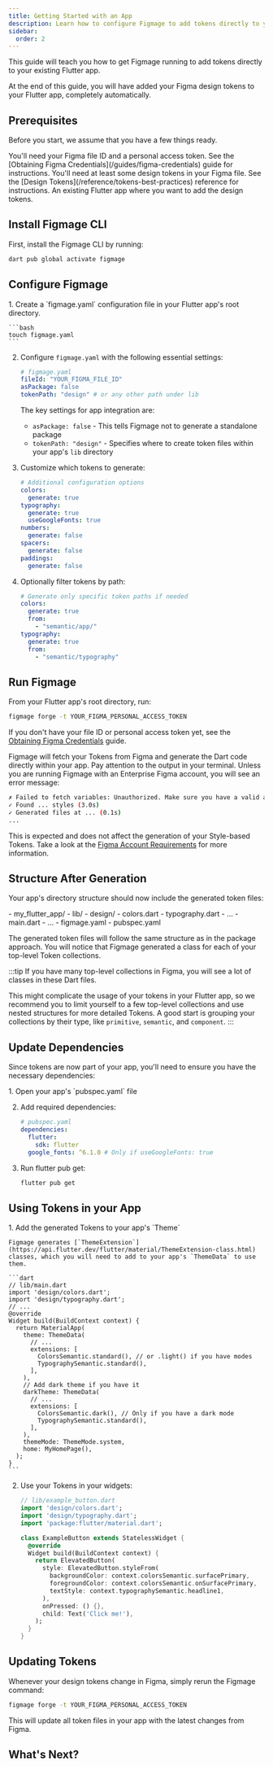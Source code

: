 ```yaml
---
title: Getting Started with an App
description: Learn how to configure Figmage to add tokens directly to your existing Flutter app.
sidebar:
  order: 2
---
```



This guide will teach you how to get Figmage running to add tokens directly to your existing Flutter app.

At the end of this guide, you will have added your Figma design tokens to your Flutter app, completely automatically.

<LinkCard 
    title='📦 Generate a Package Instead' 
    description='Figmage also supports generating a standalone design package.'
    href="/guides/getting-started"
/>

## Prerequisites

Before you start, we assume that you have a few things ready.

<Card title="Figma Credentials" icon="figma" >
You'll need your Figma file ID and a personal access token.
See the [Obtaining Figma Credentials](/guides/figma-credentials) guide for instructions.
</Card>

<Card title="Design Tokens" icon="open-book" >
You'll need at least some design tokens in your Figma file.
See the [Design Tokens](/reference/tokens-best-practices) reference for instructions.
</Card>

<Card title="Flutter App" icon="rocket">
An existing Flutter app where you want to add the design tokens.
</Card>

## Install Figmage CLI

First, install the Figmage CLI by running:

```bash
dart pub global activate figmage
```

## Configure Figmage

<Steps>
1. Create a `figmage.yaml` configuration file in your Flutter app's root directory.

    ```bash
    touch figmage.yaml
    ```

2. Configure `figmage.yaml` with the following essential settings:

    ```yaml
    # figmage.yaml
    fileId: "YOUR_FIGMA_FILE_ID"
    asPackage: false
    tokenPath: "design" # or any other path under lib
    ```

    The key settings for app integration are:
    - `asPackage: false` - This tells Figmage not to generate a standalone package
    - `tokenPath: "design"` - Specifies where to create token files within your app's `lib` directory

3. Customize which tokens to generate:

    ```yaml
    # Additional configuration options
    colors:
      generate: true
    typography:
      generate: true
      useGoogleFonts: true
    numbers:
      generate: false
    spacers:
      generate: false
    paddings:
      generate: false
    ```

4. Optionally filter tokens by path:

    ```yaml
    # Generate only specific token paths if needed
    colors:
      generate: true
      from:
        - "semantic/app/"
    typography:
      generate: true
      from:
        - "semantic/typography"
    ```
</Steps>

## Run Figmage

From your Flutter app's root directory, run:

```bash
figmage forge -t YOUR_FIGMA_PERSONAL_ACCESS_TOKEN
```

If you don't have your file ID or personal access token yet, see the [Obtaining Figma Credentials](/guides/figma-credentials) guide.

Figmage will fetch your Tokens from Figma and generate the Dart code directly within your app.
Pay attention to the output in your terminal.
Unless you are running Figmage with an Enterprise Figma account, you will see an error message:
```bash {1}
✗ Failed to fetch variables: Unauthorized. Make sure you have a valid access token that can access the file and that you are a Figma Enterprise team member. (0.7s)
✓ Found ... styles (3.0s)
✓ Generated files at ... (0.1s)
...
```
This is expected and does not affect the generation of your Style-based Tokens.
Take a look at the [Figma Account Requirements](/reference/account-requirements) for more information.

## Structure After Generation

Your app's directory structure should now include the generated token files:

<FileTree>
- my_flutter_app/
  - lib/
    - design/
      - colors.dart
      - typography.dart
      - ...
    - main.dart
    - ...
  - figmage.yaml
  - pubspec.yaml
</FileTree>

The generated token files will follow the same structure as in the package approach. You will notice that Figmage generated a class for each of your top-level Token collections.

:::tip
If you have many top-level collections in Figma, you will see a lot of classes in these Dart files.

This might complicate the usage of your tokens in your Flutter app, so we recommend you to limit yourself to
a few top-level collections and use nested structures for more detailed Tokens.
A good start is grouping your collections by their type, like `primitive`, `semantic`, and `component`.
:::

## Update Dependencies

Since tokens are now part of your app, you'll need to ensure you have the necessary dependencies:

<Steps>
1. Open your app's `pubspec.yaml` file

2. Add required dependencies:

    ```yaml
    # pubspec.yaml
    dependencies:
      flutter:
        sdk: flutter
      google_fonts: ^6.1.0 # Only if useGoogleFonts: true
    ```

3. Run flutter pub get:

    ```bash
    flutter pub get
    ```
</Steps>

## Using Tokens in your App

<Steps>
1. Add the generated Tokens to your app's `Theme`

    Figmage generates [`ThemeExtension`](https://api.flutter.dev/flutter/material/ThemeExtension-class.html)
    classes, which you will need to add to your app's `ThemeData` to use them.

    ```dart
    // lib/main.dart
    import 'design/colors.dart';
    import 'design/typography.dart';
    // ...
    @override
    Widget build(BuildContext context) {
      return MaterialApp(
        theme: ThemeData(
          // ...
          extensions: [
            ColorsSemantic.standard(), // or .light() if you have modes
            TypographySemantic.standard(),
          ],
        ),
        // Add dark theme if you have it
        darkTheme: ThemeData(
          // ...
          extensions: [
            ColorsSemantic.dark(), // Only if you have a dark mode
            TypographySemantic.standard(),
          ],
        ),
        themeMode: ThemeMode.system,
        home: MyHomePage(),
      );
    }
    ```

2. Use your Tokens in your widgets:

    ```dart
    // lib/example_button.dart
    import 'design/colors.dart';
    import 'design/typography.dart';
    import 'package:flutter/material.dart';

    class ExampleButton extends StatelessWidget {
      @override
      Widget build(BuildContext context) {
        return ElevatedButton(
          style: ElevatedButton.styleFrom(
            backgroundColor: context.colorsSemantic.surfacePrimary,
            foregroundColor: context.colorsSemantic.onSurfacePrimary,
            textStyle: context.typographySemantic.headline1,
          ),
          onPressed: () {},
          child: Text('Click me!'),
        );
      }
    }
    ```
</Steps>

## Updating Tokens

Whenever your design tokens change in Figma, simply rerun the Figmage command:

```bash
figmage forge -t YOUR_FIGMA_PERSONAL_ACCESS_TOKEN
```

This will update all token files in your app with the latest changes from Figma.

## What's Next?

<LinkCard 
    title='Configuration Options' 
    description='Explore all configuration options to customize your token generation.'
    href="/reference/configuration-options"
/>

<LinkCard 
    title='Getting Started with Packages' 
    description='Learn about the package-based approach if you need more flexibility.'
    href="/guides/getting-started"
/>
